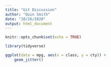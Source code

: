 ```yaml
---
title: "Git Discussion"
author: "Quin Smith"
date: "10/26/2020"
output: html_document
---
```


```r
knitr::opts_chunk$set(echo = TRUE)

library(tidyverse)
```

```r

ggplot(data = mpg, aes(x = class, y = cty)) +
	geom_jitter()

```

